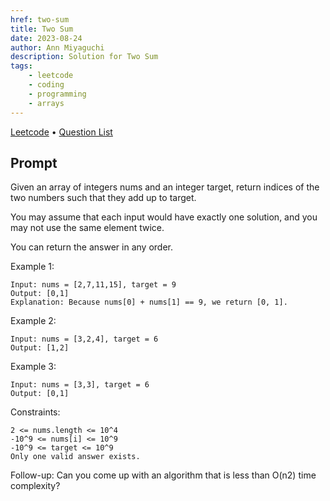 ```yaml
---
href: two-sum
title: Two Sum
date: 2023-08-24
author: Ann Miyaguchi
description: Solution for Two Sum
tags: 
    - leetcode
    - coding
    - programming
    - arrays
---
```

[Leetcode](https://leetcode.com/problems/two-sum/) • [Question List](Coding-Questions)

## Prompt
Given an array of integers nums and an integer target, return indices of the two numbers such that they add up to target.

You may assume that each input would have exactly one solution, and you may not use the same element twice.

You can return the answer in any order.


Example 1:
```
Input: nums = [2,7,11,15], target = 9
Output: [0,1]
Explanation: Because nums[0] + nums[1] == 9, we return [0, 1].
```

Example 2:
```
Input: nums = [3,2,4], target = 6
Output: [1,2]
```

Example 3:
```
Input: nums = [3,3], target = 6
Output: [0,1]
```

Constraints:
```
2 <= nums.length <= 10^4
-10^9 <= nums[i] <= 10^9
-10^9 <= target <= 10^9
Only one valid answer exists.
```

Follow-up: Can you come up with an algorithm that is less than O(n2) time complexity?